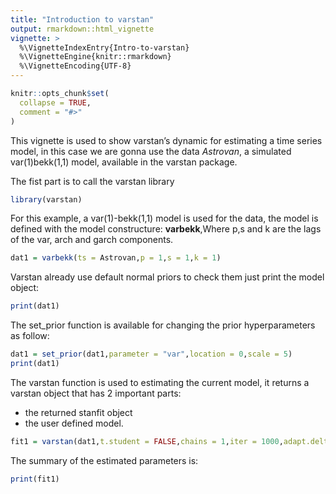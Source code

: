 ```yaml
---
title: "Introduction to varstan"
output: rmarkdown::html_vignette
vignette: >
  %\VignetteIndexEntry{Intro-to-varstan}
  %\VignetteEngine{knitr::rmarkdown}
  %\VignetteEncoding{UTF-8}
---
```


```r
knitr::opts_chunk$set(
  collapse = TRUE,
  comment = "#>"
)
```

This vignette is used to show varstan's dynamic for estimating a time series model, in this case we are gonna use the data *Astrovan*, a simulated var(1)bekk(1,1) model, available in the varstan package.

The fist part is to call the varstan library 
```r
library(varstan)
```

For this example, a var(1)-bekk(1,1) model is used for the data, the model is defined with the model constructure: **varbekk**,Where p,s and k  are the lags of the var, arch and garch components.
```r
dat1 = varbekk(ts = Astrovan,p = 1,s = 1,k = 1)
```

Varstan already use default normal priors to check them just print the model object:
```r
print(dat1)
```

The set_prior function is available for changing the prior hyperparameters as follow:

```r
dat1 = set_prior(dat1,parameter = "var",location = 0,scale = 5)
print(dat1)
```

The varstan function is used to estimating the current model, it returns a varstan object that has 2 important parts:

 + the returned stanfit object
 + the user defined model.
 
```r
fit1 = varstan(dat1,t.student = FALSE,chains = 1,iter = 1000,adapt.delta = 0.9)
```

The summary of the estimated parameters is:

```r
print(fit1)
```

